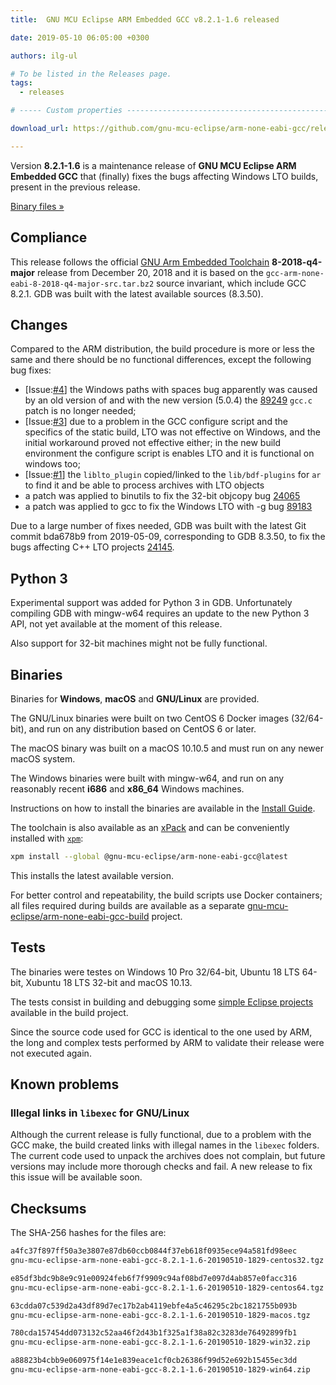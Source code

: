 ```yaml
---
title:  GNU MCU Eclipse ARM Embedded GCC v8.2.1-1.6 released

date: 2019-05-10 06:05:00 +0300

authors: ilg-ul

# To be listed in the Releases page.
tags:
  - releases

# ----- Custom properties -----------------------------------------------------

download_url: https://github.com/gnu-mcu-eclipse/arm-none-eabi-gcc/releases/tag/v8.2.1-1.6/

---
```


Version **8.2.1-1.6** is a maintenance release of
**GNU MCU Eclipse ARM Embedded GCC** that (finally) fixes the bugs
affecting Windows LTO builds, present in the previous release.

<!-- truncate -->

<p><a href={frontMatter.download_url}>Binary files »</a></p>

## Compliance

This release follows the official
[GNU Arm Embedded Toolchain](https://developer.arm.com/open-source/gnu-toolchain/gnu-rm)
**8-2018-q4-major** release from December 20, 2018 and it is based on the
`gcc-arm-none-eabi-8-2018-q4-major-src.tar.bz2` source invariant,
which include GCC 8.2.1. GDB was built with the latest available
sources (8.3.50).

## Changes

Compared to the ARM distribution, the build procedure is more or less the
same and there should be no functional differences, except the following
bug fixes:

- [Issue:[#4](https://github.com/gnu-mcu-eclipse/arm-none-eabi-gcc-build/issues/4)]
  the Windows paths with spaces bug apparently was caused by an old version of
  and with the new version (5.0.4) the
  [89249](https://gcc.gnu.org/bugzilla/show_bug.cgi?id=89249)
  `gcc.c` patch is no longer needed;
- [Issue:[#3](https://github.com/gnu-mcu-eclipse/arm-none-eabi-gcc-build/issues/3)]
  due to a problem in the GCC configure script and the specifics of the static
  build, LTO was not effective on Windows, and the initial workaround proved
  not effective either; in the new build environment the configure script is
  enables LTO and it is functional on windows too;
- [Issue:[#1](https://github.com/gnu-mcu-eclipse/arm-none-eabi-gcc-build/issues/1)]
  the `liblto_plugin` copied/linked to the `lib/bdf-plugins` for `ar`
  to find it and be able to process archives with LTO objects
- a patch was applied to binutils to fix the 32-bit objcopy bug
  [24065](https://sourceware.org/bugzilla/show_bug.cgi?id=24065)
- a patch was applied to gcc to fix the Windows LTO with -g bug
  [89183](https://gcc.gnu.org/bugzilla/show_bug.cgi?id=89183)

Due to a large number of fixes needed, GDB was built with the
latest Git commit bda678b9 from 2019-05-09,
corresponding to GDB 8.3.50, to fix
the bugs affecting C++ LTO projects
[24145](https://sourceware.org/bugzilla/show_bug.cgi?id=24145).

## Python 3

Experimental support was added for Python 3 in GDB. Unfortunately compiling
GDB with mingw-w64 requires an update to the new Python 3
API, not yet available at the moment of this release.

Also support for 32-bit machines might not be fully functional.

## Binaries

Binaries for **Windows**, **macOS** and **GNU/Linux** are provided.

The GNU/Linux binaries were built on two CentOS 6 Docker images (32/64-bit),
and run on any distribution based on CentOS 6 or later.

The macOS binary was built on a macOS 10.10.5 and must run on any newer
macOS system.

The Windows binaries were built with mingw-w64, and run on any reasonably
recent **i686** and **x86_64** Windows machines.

Instructions on how to install the binaries are available in the [Install Guide](/docs/install/).

The toolchain is also available as an
[xPack](https://www.npmjs.com/package/@gnu-mcu-eclipse/arm-none-eabi-gcc)
and can be conveniently installed with
[`xpm`](https://www.npmjs.com/package/xpm):

```sh
xpm install --global @gnu-mcu-eclipse/arm-none-eabi-gcc@latest
```

This installs the latest available version.

For better control and repeatability, the build scripts use Docker containers;
all files required during builds are available as a separate
[gnu-mcu-eclipse/arm-none-eabi-gcc-build](https://github.com/gnu-mcu-eclipse/arm-none-eabi-gcc-build)
project.

## Tests

The binaries were testes on Windows 10 Pro 32/64-bit, Ubuntu 18 LTS 64-bit,
Xubuntu 18 LTS 32-bit and macOS 10.13.

The tests consist in building and debugging some
[simple Eclipse projects](https://github.com/gnu-mcu-eclipse/arm-none-eabi-gcc-build/tree/master/tests/eclipse)
available in the build project.

Since the source code used for GCC is identical to the one used by ARM, the
long and complex tests performed by ARM to validate their release were not
executed again.

## Known problems

### Illegal links in `libexec` for GNU/Linux

Although the current release is fully functional, due to a problem with
the GCC make, the build created links with illegal names in the `libexec`
folders. The current code used to unpack the archives does not complain,
but future versions may include more thorough checks and fail. A new
release to fix this issue will be available soon.

## Checksums

The SHA-256 hashes for the files are:

```txt
a4fc37f897ff50a3e3807e87db60ccb0844f37eb618f0935ece94a581fd98eec
gnu-mcu-eclipse-arm-none-eabi-gcc-8.2.1-1.6-20190510-1829-centos32.tgz

e85df3bdc9b8e9c91e00924feb6f7f9909c94af08bd7e097d4ab857e0facc316
gnu-mcu-eclipse-arm-none-eabi-gcc-8.2.1-1.6-20190510-1829-centos64.tgz

63cdda07c539d2a43df89d7ec17b2ab4119ebfe4a5c46295c2bc1821755b093b
gnu-mcu-eclipse-arm-none-eabi-gcc-8.2.1-1.6-20190510-1829-macos.tgz

780cda157454dd073132c52aa46f2d43b1f325a1f38a82c3283de76492899fb1
gnu-mcu-eclipse-arm-none-eabi-gcc-8.2.1-1.6-20190510-1829-win32.zip

a88823b4cbb9e060975f14e1e839eace1cf0cb26386f99d52e692b15455ec3dd
gnu-mcu-eclipse-arm-none-eabi-gcc-8.2.1-1.6-20190510-1829-win64.zip
```
